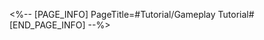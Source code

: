 <%-- [PAGE_INFO]
PageTitle=#Tutorial/Gameplay Tutorial#
[END_PAGE_INFO] --%>
{{Tutorial
|sort      = 834001
|title     = Gameplay Tutorial
|subtitle  = 
|type      = 
|about     = 
|image1    = Tutorial Gameplay Tutorial 1.png{{subst:void|<!--$UPLOAD:<<SpriteOutput/TutorialPic/TutorialPage_834001.png>-<Tutorial Gameplay Tutorial 1.png>-<Tutorial Files>>-->}}
|text1     = Defeat as many enemies as possible to raise your team's level within the allotted Cycles.<br />After your Team Level goes up, you'll be able to choose one of the randomly drawn weapons or Accessories.
|image2    = Tutorial Gameplay Tutorial 2.png{{subst:void|<!--$UPLOAD:<<SpriteOutput/TutorialPic/TutorialPage_834002.png>-<Tutorial Gameplay Tutorial 2.png>-<Tutorial Files>>-->}}
|text2     = Remember to prioritize weapon upgrades and find the corresponding resonant accessory.<br />After obtaining a Lv. 8 weapon and its corresponding resonant accessory, you can then select to ascend it to an impressive Legendary Weapon.
|image3    = Tutorial Gameplay Tutorial 3.png{{subst:void|<!--$UPLOAD:<<SpriteOutput/TutorialPic/TutorialPage_834003.png>-<Tutorial Gameplay Tutorial 3.png>-<Tutorial Files>>-->}}
|text3     = Having accessories with the corresponding stats or trait boosts will enhance a weapon's effectiveness.
|image4    = Tutorial Gameplay Tutorial 4.png{{subst:void|<!--$UPLOAD:<<SpriteOutput/TutorialPic/TutorialPage_834004.png>-<Tutorial Gameplay Tutorial 4.png>-<Tutorial Files>>-->}}
|text4     = Make reasonable Weapon-Accessory combinations to obtain stronger combo effects.
}}